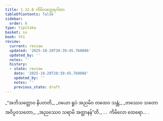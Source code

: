 ```yaml
---
title: 1.12.8 ကိမိလတ္ထေရဂါထာ
tableOfContents: false
sidebar:
  order: 8
type: tipitaka
basket: su
book: th1
review:
  current: review
  updated: '2025-10-20T20:39:45.760086'
  updated_by: ''
  notes: ''
  history:
  - state: review
    date: '2025-10-20T20:39:45.760086'
    updated_by: ''
    notes: ''
    previous_state: draft
---
```



<DynamicBreadcrumb />


<ReviewStatus review={frontmatter.review} showDetails={true} />

<HypothesisAnnotation frontmatter={frontmatter} />

<Division number="118" book="th1" e="ch" v="19" p="245">

<Paragraph number="263" type="verses" book="th1">
_“အဘိသတ္တောဝ နိပတတိ,_  
_ဝယော ရူပံ အညမိဝ တထေဝ သန္တံ;_  
_တဿေဝ သတော အဝိပ္ပဝသတော,_  
_အညဿေဝ သရာမိ အတ္တာနန်”တိ._  


</Paragraph>
</Division>

<Paragraph number="264" type="center" book="th1">
…  ကိမိလော ထေရော… .
</Paragraph>